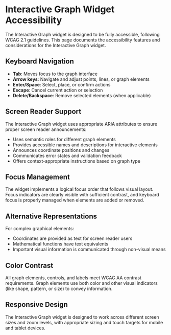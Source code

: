 
<Meta title="Perseus/Widgets/Interactive Graph/A11Y" />

# Interactive Graph Widget Accessibility

The Interactive Graph widget is designed to be fully accessible, following WCAG 2.1 guidelines. This page documents the accessibility features and considerations for the Interactive Graph widget.

## Keyboard Navigation

- **Tab**: Moves focus to the graph interface
- **Arrow keys**: Navigate and adjust points, lines, or graph elements
- **Enter/Space**: Select, place, or confirm actions
- **Escape**: Cancel current action or selection
- **Delete/Backspace**: Remove selected elements (when applicable)

## Screen Reader Support

The Interactive Graph widget uses appropriate ARIA attributes to ensure proper screen reader announcements:

- Uses semantic roles for different graph elements
- Provides accessible names and descriptions for interactive elements
- Announces coordinate positions and changes
- Communicates error states and validation feedback
- Offers context-appropriate instructions based on graph type

## Focus Management

The widget implements a logical focus order that follows visual layout. Focus indicators are clearly visible with sufficient contrast, and keyboard focus is properly managed when elements are added or removed.

## Alternative Representations

For complex graphical elements:
- Coordinates are provided as text for screen reader users
- Mathematical functions have text equivalents
- Important visual information is communicated through non-visual means

## Color Contrast

All graph elements, controls, and labels meet WCAG AA contrast requirements. Graph elements use both color and other visual indicators (like shape, pattern, or size) to convey information.

## Responsive Design

The Interactive Graph widget is designed to work across different screen sizes and zoom levels, with appropriate sizing and touch targets for mobile and tablet devices.
